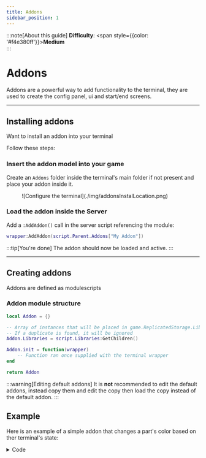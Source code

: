 ```yaml
---
title: Addons
sidebar_position: 1
---
```




:::note[About this guide]
**Difficulty**: <span style={{color: '#f4e380ff'}}>**Medium**</span> <br />
:::

# Addons

Addons are a powerful way to add functionality to the terminal, they are used to create the config panel, ui and start/end screens.

---

## Installing addons

Want to install an addon into your terminal

Follow these steps:

### Insert the addon model into your game

Create an `Addons` folder inside the terminal's main folder if not present and place your addon inside it.
<figure>
![Configure the terminal](./img/addonsInstalLocation.png)
<figcaption></figcaption>
</figure>

### Load the addon inside the Server

Add a `:AddAddon()` call in the server script referencing the module:
```lua
wrapper:AddAddon(script.Parent.Addons["My Addon"])
```

:::tip[You're done]
The addon should now be loaded and active.
:::

---

## Creating addons

Addons are defined as modulescripts

### Addon module structure

```lua
local Addon = {}

-- Array of instances that will be placed in game.ReplicatedStorage.Libraries
-- If a duplicate is found, it will be ignored
Addon.Libraries = script.Libraries:GetChildren()

Addon.init = function(wrapper)
    -- Function ran once supplied with the terminal wrapper
end

return Addon
```

:::warning[Editing default addons]
It is **not** recommended to edit the default addons, instead copy them and edit the copy then load the copy instead of the default addon.
:::

## Example

Here is an example of a simple addon that changes a part's color based on ther terminal's state:

<details>
<summary>Code</summary>
```lua
local MapEventAddon = {}

MapEventAddon.Libraries = script.Libraries:GetChildren()

MapEventAddon.init = function(wrapper)
    wrapper.terminal.events.stateChanged.Event:Connect(function(newState)
        local colors = {
            attackers = Color3.new(1, 0, 0.0156863),
            defenders = Color3.new(0.0313725, 0, 1),
            neutral = Color3.new(1, 1, 1),
            locked = Color3.new(0.419608, 0.419608, 0.419608)
        }
    workspace.TERMINALZONE.Color = colors[newState]
    end)
end

return MapEventAddon
```
</details>